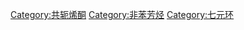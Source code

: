 {{Commons category|Tropones}}
{{Cat main|环庚三烯酮}}

[[Category:共轭烯酮|Category:共轭烯酮]]
[[Category:非苯芳烃|Category:非苯芳烃]]
[[Category:七元环|Category:七元环]]